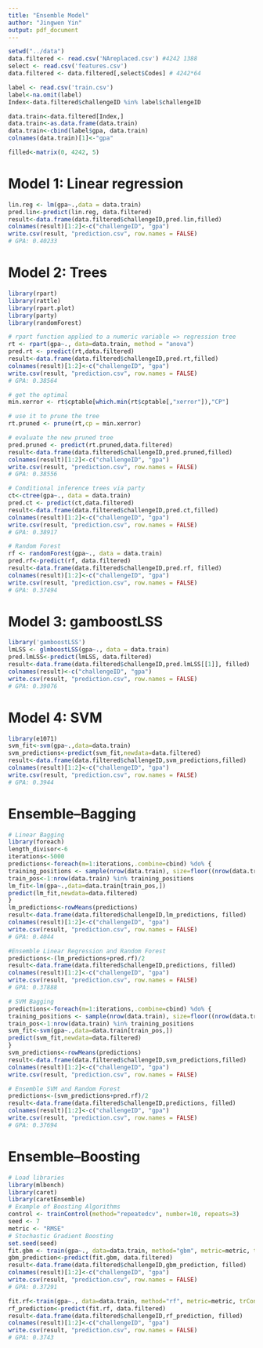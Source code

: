 ```yaml
---
title: "Ensemble Model"
author: "Jingwen Yin"
output: pdf_document
---
```


```r
setwd("../data")
data.filtered <- read.csv('NAreplaced.csv') #4242 1388
select <- read.csv('features.csv')
data.filtered <- data.filtered[,select$Codes] # 4242*64

label <- read.csv('train.csv')
label<-na.omit(label)
Index<-data.filtered$challengeID %in% label$challengeID

data.train<-data.filtered[Index,]
data.train<-as.data.frame(data.train)
data.train<-cbind(label$gpa, data.train)
colnames(data.train)[1]<-"gpa"

filled<-matrix(0, 4242, 5)
```



# Model 1: Linear regression
```r
lin.reg <- lm(gpa~.,data = data.train)
pred.lin<-predict(lin.reg, data.filtered)
result<-data.frame(data.filtered$challengeID,pred.lin,filled)
colnames(result)[1:2]<-c("challengeID", "gpa")
write.csv(result, "prediction.csv", row.names = FALSE)
# GPA: 0.40233
```


# Model 2: Trees
```r
library(rpart)
library(rattle)
library(rpart.plot)
library(party)
library(randomForest)

# rpart function applied to a numeric variable => regression tree
rt <- rpart(gpa~., data=data.train, method = "anova")
pred.rt <- predict(rt,data.filtered) 
result<-data.frame(data.filtered$challengeID,pred.rt,filled)
colnames(result)[1:2]<-c("challengeID", "gpa")
write.csv(result, "prediction.csv", row.names = FALSE)
# GPA: 0.38564

# get the optimal
min.xerror <- rt$cptable[which.min(rt$cptable[,"xerror"]),"CP"]

# use it to prune the tree
rt.pruned <- prune(rt,cp = min.xerror) 

# evaluate the new pruned tree 
pred.pruned <- predict(rt.pruned,data.filtered)
result<-data.frame(data.filtered$challengeID,pred.pruned,filled)
colnames(result)[1:2]<-c("challengeID", "gpa")
write.csv(result, "prediction.csv", row.names = FALSE)
# GPA: 0.38556

# Conditional inference trees via party
ct<-ctree(gpa~., data = data.train)
pred.ct <- predict(ct,data.filtered)
result<-data.frame(data.filtered$challengeID,pred.ct,filled)
colnames(result)[1:2]<-c("challengeID", "gpa")
write.csv(result, "prediction.csv", row.names = FALSE)
# GPA: 0.38917

# Random Forest
rf <- randomForest(gpa~., data = data.train)
pred.rf<-predict(rf, data.filtered)
result<-data.frame(data.filtered$challengeID,pred.rf, filled)
colnames(result)[1:2]<-c("challengeID", "gpa")
write.csv(result, "prediction.csv", row.names = FALSE)
# GPA: 0.37494
```


# Model 3: gamboostLSS
```r
library('gamboostLSS')
lmLSS <- glmboostLSS(gpa~., data = data.train)
pred.lmLSS<-predict(lmLSS, data.filtered)
result<-data.frame(data.filtered$challengeID,pred.lmLSS[[1]], filled)
colnames(result)<-c("challengeID", "gpa")
write.csv(result, "prediction.csv", row.names = FALSE)
# GPA: 0.39076
```


# Model 4: SVM
```r
library(e1071)
svm_fit<-svm(gpa~.,data=data.train)
svm_predictions<-predict(svm_fit,newdata=data.filtered)
result<-data.frame(data.filtered$challengeID,svm_predictions,filled)
colnames(result)[1:2]<-c("challengeID", "gpa")
write.csv(result, "prediction.csv", row.names = FALSE)
# GPA: 0.3944
```

# Ensemble--Bagging
```r
# Linear Bagging
library(foreach)
length_divisor<-6
iterations<-5000
predictions<-foreach(m=1:iterations,.combine=cbind) %do% {
training_positions <- sample(nrow(data.train), size=floor((nrow(data.train)/length_divisor)))
train_pos<-1:nrow(data.train) %in% training_positions
lm_fit<-lm(gpa~.,data=data.train[train_pos,])
predict(lm_fit,newdata=data.filtered)
}
lm_predictions<-rowMeans(predictions)
result<-data.frame(data.filtered$challengeID,lm_predictions, filled)
colnames(result)[1:2]<-c("challengeID", "gpa")
write.csv(result, "prediction.csv", row.names = FALSE)
# GPA: 0.4044

#Ensemble Linear Regression and Random Forest
predictions<-(lm_predictions+pred.rf)/2
result<-data.frame(data.filtered$challengeID,predictions, filled)
colnames(result)[1:2]<-c("challengeID", "gpa")
write.csv(result, "prediction.csv", row.names = FALSE)
# GPA: 0.37888
```
```r
# SVM Bagging
predictions<-foreach(m=1:iterations,.combine=cbind) %do% {
training_positions <- sample(nrow(data.train), size=floor((nrow(data.train)/length_divisor)))
train_pos<-1:nrow(data.train) %in% training_positions
svm_fit<-svm(gpa~.,data=data.train[train_pos,])
predict(svm_fit,newdata=data.filtered)
}
svm_predictions<-rowMeans(predictions)
result<-data.frame(data.filtered$challengeID,svm_predictions,filled)
colnames(result)[1:2]<-c("challengeID", "gpa")
write.csv(result, "prediction.csv", row.names = FALSE)

# Ensemble SVM and Random Forest
predictions<-(svm_predictions+pred.rf)/2
result<-data.frame(data.filtered$challengeID,predictions, filled)
colnames(result)[1:2]<-c("challengeID", "gpa")
write.csv(result, "prediction.csv", row.names = FALSE)
# GPA: 0.37694
```

# Ensemble--Boosting
```r
# Load libraries
library(mlbench)
library(caret)
library(caretEnsemble)
# Example of Boosting Algorithms
control <- trainControl(method="repeatedcv", number=10, repeats=3)
seed <- 7
metric <- "RMSE"
# Stochastic Gradient Boosting
set.seed(seed)
fit.gbm <- train(gpa~., data=data.train, method="gbm", metric=metric, trControl=control, verbose=FALSE)
gbm_prediction<-predict(fit.gbm, data.filtered)
result<-data.frame(data.filtered$challengeID,gbm_prediction, filled)
colnames(result)[1:2]<-c("challengeID", "gpa")
write.csv(result, "prediction.csv", row.names = FALSE)
# GPA: 0.37291

fit.rf<-train(gpa~., data=data.train, method="rf", metric=metric, trControl=control, verbose=FALSE)
rf_prediction<-predict(fit.rf, data.filtered)
result<-data.frame(data.filtered$challengeID,rf_prediction, filled)
colnames(result)[1:2]<-c("challengeID", "gpa")
write.csv(result, "prediction.csv", row.names = FALSE)
# GPA: 0.3743
```






